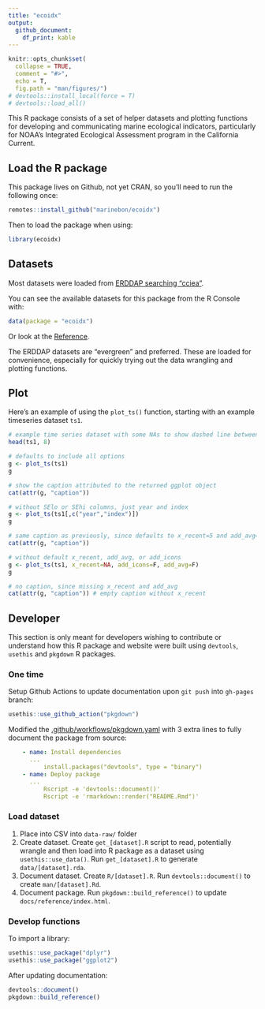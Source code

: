 ```yaml
---
title: "ecoidx"
output: 
  github_document:
    df_print: kable
---
```


<!-- README.md is generated from README.Rmd. Please edit that file -->

```r
knitr::opts_chunk$set(
  collapse = TRUE,
  comment = "#>",
  echo = T,
  fig.path = "man/figures/")
# devtools::install_local(force = T)
# devtools::load_all()
```

This R package consists of a set of helper datasets and plotting functions for developing and communicating marine ecological indicators, particularly for NOAA's Integrated Ecological Assessment program in the California Current.

## Load the R package

This package lives on Github, not yet CRAN, so you'll need to run the following once:

```r
remotes::install_github("marinebon/ecoidx")
```

Then to load the package when using:

```r
library(ecoidx)
```

## Datasets

Most datasets were loaded from [ERDDAP searching "cciea"](https://oceanview.pfeg.noaa.gov/erddap/search/index.html?page=1&itemsPerPage=1000&searchFor=cciea).

You can see the available datasets for this package from the R Console with:

```r
data(package = "ecoidx")
```

Or look at the [Reference](./reference/index.html#section-datasets-erddap).

The ERDDAP datasets are "evergreen" and preferred. These are loaded for convenience, especially for quickly trying out the data wrangling and plotting functions.

## Plot

Here's an example of using the `plot_ts()` function, starting with an example timeseries dataset `ts1`.

```r
# example time series dataset with some NAs to show dashed line between non-NA values
head(ts1, 8)

# defaults to include all options
g <- plot_ts(ts1)
g

# show the caption attributed to the returned ggplot object
cat(attr(g, "caption"))

# without SElo or SEhi columns, just year and index
g <- plot_ts(ts1[,c("year","index")])
g

# same caption as previously, since defaults to x_recent=5 and add_avg=T
cat(attr(g, "caption"))

# without default x_recent, add_avg, or add_icons
g <- plot_ts(ts1, x_recent=NA, add_icons=F, add_avg=F)
g

# no caption, since missing x_recent and add_avg
cat(attr(g, "caption")) # empty caption without x_recent
```

## Developer

This section is only meant for developers wishing to contribute or understand how this R package and website were built using `devtools`, `usethis` and `pkgdown` R packages.

### One time

Setup Github Actions to update documentation upon `git push` into `gh-pages` branch:

```r
usethis::use_github_action("pkgdown")
```

Modified the [.github/workflows/pkgdown.yaml](https://github.com/marinebon/ecoidx/blame/5b1b44104029fbc167146b9037b0030db390f774/.github/workflows/pkgdown.yaml#L38-L50) with 3 extra lines to fully document the package from source:

```yaml
    - name: Install dependencies
      ...
          install.packages("devtools", type = "binary")
    - name: Deploy package
      ...
          Rscript -e 'devtools::document()'
          Rscript -e 'rmarkdown::render("README.Rmd")'
```

### Load dataset

1. Place into CSV into `data-raw/` folder
1. Create dataset. Create `get_[dataset].R` script to read, potentially wrangle and then load into R package as a dataset using `usethis::use_data()`. Run `get_[dataset].R` to generate `data/[dataset].rda`.
1. Document dataset. Create `R/[dataset].R`. Run `devtools::document()` to create `man/[dataset].Rd`.
1. Document package. Run `pkgdown::build_reference()` to update `docs/reference/index.html`.

### Develop functions

To import a library:

```r
usethis::use_package("dplyr")
usethis::use_package("ggplot2")
```

After updating documentation:

```r
devtools::document()
pkgdown::build_reference()
```
